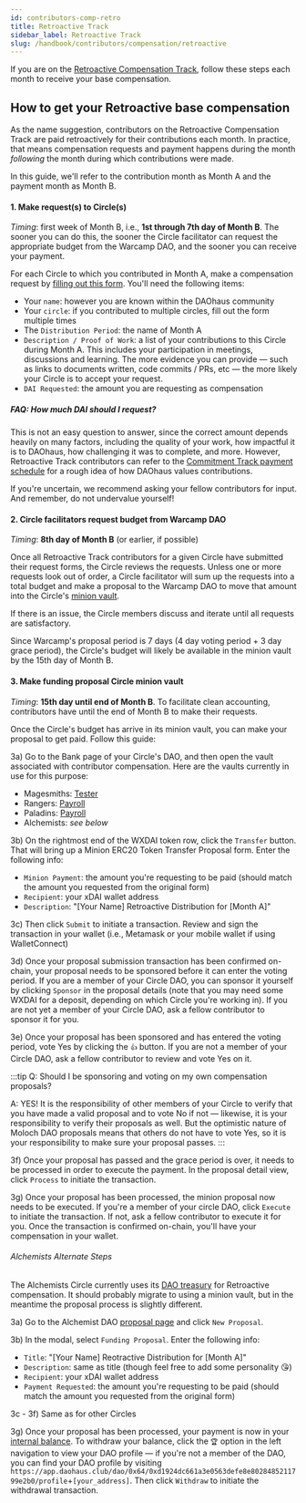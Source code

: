```yaml
---
id: contributors-comp-retro
title: Retroactive Track
sidebar_label: Retroactive Track
slug: /handbook/contributors/compensation/retroactive
---
```


If you are on the [Retroactive Compensation Track](overview#retroactive-track), follow these steps each month to receive your base compensation.

## How to get your Retroactive base compensation

As the name suggestion, contributors on the Retroactive Compensation Track are paid retroactively for their contributions each month. In practice, that means compensation requests and payment happens during the month *following* the month during which contributions were made.

In this guide, we'll refer to the contribution month as Month A and the payment month as Month B.

#### 1. Make request(s) to Circle(s)
_Timing_: first week of Month B, i.e., **1st through 7th day of Month B**. The sooner you can do this, the sooner the Circle facilitator can request the appropriate budget from the Warcamp DAO, and the sooner you can receive your payment.

For each Circle to which you contributed in Month A, make a compensation request by [filling out this form](https://forms.clickup.com/f/83fyz-1190/INJ726Y5345KRRZ0S8). You'll need the following items:
- Your `name`: however you are known within the DAOhaus community
- Your `circle`: if you contributed to multiple circles, fill out the form multiple times
- The `Distribution Period`: the name of Month A
- `Description / Proof of Work`: a list of your contributions to this Circle during Month A. This includes your participation in meetings, discussions and learning. The more evidence you can provide &mdash; such as links to documents written, code commits / PRs, etc &mdash; the more likely your Circle is to accept your request.
- `DAI Requested`: the amount you are requesting as compensation

##### FAQ: How much DAI should I request?
This is not an easy question to answer, since the correct amount depends heavily on many factors, including the quality of your work, how impactful it is to DAOhaus, how challenging it was to complete, and more. However, Retroactive Track contributors can refer to the [Commitment Track payment schedule](commitment) for a rough idea of how DAOhaus values contributions.

If you're uncertain, we recommend asking your fellow contributors for input. And remember, do not undervalue yourself!

#### 2. Circle facilitators request budget from Warcamp DAO
_Timing_: **8th day of Month B** (or earlier, if possible)

Once all Retroactive Track contributors for a given Circle have submitted their request forms, the Circle reviews the requests. Unless one or more requests look out of order, a Circle facilitator will sum up the requests into a total budget and make a proposal to the Warcamp DAO to move that amount into the Circle's [minion vault](/docs/users/treasury#minion-vaults).

If there is an issue, the Circle members discuss and iterate until all requests are satisfactory.

Since Warcamp's proposal period is 7 days (4 day voting period + 3 day grace period), the Circle's budget will likely be available in the minion vault by the 15th day of Month B.

#### 3. Make funding proposal Circle minion vault
_Timing_: **15th day until end of Month B**. To facilitate clean accounting, contributors have until the end of Month B to make their requests.

Once the Circle's budget has arrive in its minion vault, you can make your proposal to get paid. Follow this guide:

3a) Go to the Bank page of your Circle's DAO, and then open the vault associated with contributor compensation. Here are the vaults currently in use for this purpose:
- Magesmiths: [Tester](https://app.daohaus.club/dao/0x64/0xc8e0d7fd13eb3cbc19eb293d0e00b8386cc1b6f2/vaults/minion/0xfb3d6b83e51a08ca89dcfe853e7ccbf5ee6ffbf4)
- Rangers: [Payroll](https://app.daohaus.club/dao/0x64/0x55eafe832507e652c48b25a957bd3a15420aa805/vaults/minion/0xf884a060fa160055c54794375f7d2f1b86054541)
- Paladins: [Payroll](https://app.daohaus.club/dao/0x64/0x8d2ec7025957d09cfb0a8197f9aacd0dcc08b21a/vaults/minion/0x7713e37076ae80cdace585c2c2aa218c85c41122)
- Alchemists: _see below_

3b) On the rightmost end of the WXDAI token row, click the `Transfer` button. That will bring up a Minion ERC20 Token Transfer Proposal form. Enter the following info:
- `Minion Payment`: the amount you're requesting to be paid (should match the amount you requested from the original form)
- `Recipient`: your xDAI wallet address
- `Description`: "[Your Name] Retroactive Distribution for [Month A]"

3c) Then click `Submit` to initiate a transaction. Review and sign the transaction in your wallet (i.e., Metamask or your mobile wallet if using WalletConnect)

3d) Once your proposal submission transaction has been confirmed on-chain, your proposal needs to be sponsored before it can enter the voting period. If you are a member of your Circle DAO, you can sponsor it yourself by clicking `Sponsor` in the proposal details (note that you may need some WXDAI for a deposit, depending on which Circle you're working in). If you are not yet a member of your Circle DAO, ask a fellow contributor to sponsor it for you.

3e) Once your proposal has been sponsored and has entered the voting period, vote Yes by clicking the `👍` button. If you are not a member of your Circle DAO, ask a fellow contributor to review and vote Yes on it.

:::tip
Q: Should I be sponsoring and voting on my own compensation proposals? 

A: YES! It is the responsibility of other members of your Circle to verify that you have made a valid proposal and to vote No if not &mdash; likewise, it is your responsibility to verify their proposals as well. But the optimistic nature of Moloch DAO proposals means that others do not have to vote Yes, so it is your responsibility to make sure your proposal passes.
:::


3f) Once your proposal has passed and the grace period is over, it needs to be processed in order to execute the payment. In the proposal detail view, click `Process` to initiate the transaction.

3g) Once your proposal has been processed, the minion proposal now needs to be executed. If you're a member of your circle DAO, click `Execute` to initiate the transaction. If not, ask a fellow contributor to execute it for you. Once the transaction is confirmed on-chain, you'll have your compensation in your wallet.

###### Alchemists Alternate Steps
The Alchemists Circle currently uses its [DAO treasury](https://app.daohaus.club/dao/0x64/0xd1924dc661a3e0563defe8e8028485211799e2b0/vaults/treasury) for Retroactive compensation. It should probably migrate to using a minion vault, but in the meantime the proposal process is slightly different.

3a) Go to the Alchemist DAO [proposal page](https://app.daohaus.club/dao/0x64/0xd1924dc661a3e0563defe8e8028485211799e2b0/proposals) and click `New Proposal`. 

3b) In the modal, select `Funding Proposal`. Enter the following info:
- `Title`: "[Your Name] Reotractive Distribution for [Month A]"
- `Description`: same as title (though feel free to add some personality 😘)
- `Recipient`: your xDAI wallet address
- `Payment Requested`: the amount you're requesting to be paid (should match the amount you requested from the original form)

3c - 3f) Same as for other Circles

3g) Once your proposal has been processed, your payment is now in your [internal balance](/docs/users/glossary). To withdraw your balance, click the `🏆` option in the left navigation to view your DAO profile &mdash; if you're not a member of the DAO, you can find your DAO profile by visiting `https://app.daohaus.club/dao/0x64/0xd1924dc661a3e0563defe8e8028485211799e2b0/profile`+`[your_address]`. Then click `Withdraw` to initiate the withdrawal transaction.
